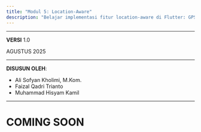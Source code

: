 ```yaml
---
title: "Modul 5: Location-Aware"
description: "Belajar implementasi fitur location-aware di Flutter: GPS, maps integration, geolocation services, dan location-based features dengan GetX."
---
```


---

**VERSI** 1.0

AGUSTUS 2025

---

**DISUSUN OLEH**:

- Ali Sofyan Kholimi, M.Kom.
- Faizal Qadri Trianto
- Muhammad Hisyam Kamil

---

# COMING SOON
